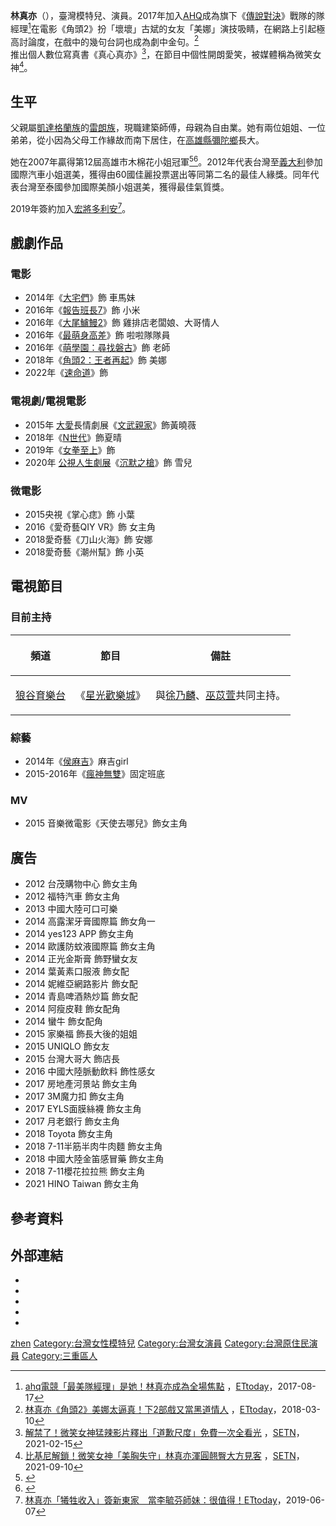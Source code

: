 {{refimprove|time=2020-03-31T03:47:53+00:00}}
{{藝人
| 姓名 = 林真亦
| 類型 = 女演員
| 圖片 =
| 圖片尺寸 = 
| 圖片簡介 = 
| 羅馬拼音 = Lin Zhen-Yi
| 英文名 = Yuna
| 暱稱 = 零爭議、微笑女神
| 民族 = [[雷朗族|雷朗族]]、[[漢族|漢族]]
| 出生日期 = {{birth_date_and_age|1992|10|5}}
| 出生地點 = {{TWN}}[[臺北縣|臺北縣]][[三重市|三重市]]
| 職業 = [[演員|演員]]、[[模特兒|模特兒]]
| 語言 = [[中華民國國語|國語]]、[[台語|台語]]
| 母校 = [[樹德家商|樹德家商]]服裝科模特兒班
| 宗教信仰 =
| 音樂類型 = 
| 演奏樂器 = 
| 出道日期 = 
| 出道作 = 
| 代表作 = 
| 活躍年代 = 
| imdb = 5817861
| 經紀公司 = 宏將多利安
| 網站 = 
| 獎項 = 
{{awards|name=高雄市市花選美比賽|award=冠軍|year=2007年|title=《[[高雄市木棉花小姐選美比賽|高雄市木棉花小姐選美比賽]]》}}
{{awards|year=2012年|name=義大利國際選美比賽|award=第二名|title=《[[義大利國際汽車小姐選美比賽|義大利國際汽車小姐選美比賽]]》}}
{{awards|name=泰國國際選美比賽|award=最佳氣質獎|year=2012年|title=《[[泰國國際美顏小姐選美比賽|泰國國際美顏小姐選美比賽]]》}}
}}
'''林真亦'''（{{bd|1992年|10月5日||}}），臺灣模特兒、演員。2017年加入[[AHQ|AHQ]]成為旗下《[[傳說對決|傳說對決]]》戰隊的隊經理<ref>[https://star.ettoday.net/news/991474 ahq電競「最美隊經理」是她！林真亦成為全場焦點] {{Wayback|url=https://star.ettoday.net/news/991474 |date=20191209215001 }}，[[ETtoday|ETtoday]]，2017-08-17</ref>在電影《角頭2》扮「壞壞」古斌的女友「美娜」演技吸睛，在網路上引起極高討論度，在戲中的幾句台詞也成為劇中金句。<ref>[https://star.ettoday.net/news/1127420 林真亦《角頭2》美娜太逼真！下2部戲又當黑道情人] {{Wayback|url=https://star.ettoday.net/news/1127420 |date=201803100030 }}，[[ETtoday|ETtoday]]，2018-03-10</ref>推出個人數位寫真書《真心真亦》<ref>[https://star.setn.com/news/895489 解禁了！微笑女神猛辣影片釋出「道歉尺度」免費一次全看光] {{Wayback|url=https://star.setn.com/news/895489 |date=202102151210 }}，[[SETN|SETN]]，2021-02-15</ref>，在節目中個性開朗愛笑，被媒體稱為微笑女神<ref>[https://star.setn.com/news/995702 比基尼解鎖！微笑女神「美胸失守」林真亦渾圓翹臀大方見客] {{Wayback|url=https://star.setn.com/news/995702 |date=202109101048 }}，[[SETN|SETN]]，2021-09-10</ref>。

==生平 ==
父親屬[[凱達格蘭族|凱達格蘭族]]的[[雷朗族|雷朗族]]，現職建築師傅，母親為自由業。她有兩位姐姐、一位弟弟，從小因為父母工作緣故而南下居住，在[[高雄縣|高雄縣]][[彌陀鄉|彌陀鄉]]長大。

她在2007年贏得第12屆高雄市木棉花小姐冠軍<ref>{{Cite web |url=http://163.32.86.9/shuteenews/pic/Pic_1628_1_1.jpg |title=林娫萱 木棉花小姐封后 |access-date=2015-11-04 |archive-date=2017-09-15 |archive-url=https://web.archive.org/web/20170915161154/http://163.32.86.9/shuteenews/pic/Pic_1628_1_1.jpg |dead-url=no }}</ref><ref>{{Cite web |url=http://163.32.86.9/shuteenews/pic/Pic_1643_1_1.jpg |title=木棉花小姐選拔 林娫萱封后 |access-date=2015-11-04 |archive-date=2017-09-15 |archive-url=https://web.archive.org/web/20170915203810/http://163.32.86.9/shuteenews/pic/Pic_1643_1_1.jpg |dead-url=no }}</ref>。2012年代表台灣至[[義大利|義大利]]參加國際汽車小姐選美，獲得由60國佳麗投票選出等同第二名的最佳人緣獎。同年代表台灣至泰國參加國際美顏小姐選美，獲得最佳氣質獎。

2019年簽約加入[[宏將多利安|宏將多利安]]<ref>[https://star.ettoday.net/news/1462490 林真亦「犧牲收入」簽新東家　當李毓芬師妹：很值得！][[ETtoday|ETtoday]]，2019-06-07</ref>。

== 戲劇作品 ==
=== 電影 ===
*2014年《[[大宅們|大宅們]]》飾 車馬妹
*2016年《[[報告班長7|報告班長7]]》飾 小米
*2016年《[[大尾鱸鰻2|大尾鱸鰻2]]》飾 雞排店老闆娘、大哥情人
*2016年《[[最萌身高差|最萌身高差]]》飾 啦啦隊隊員
*2016年《[[萌學園：尋找磐古|萌學園：尋找磐古]]》飾 老師
*2018年《[[角頭2：王者再起|角頭2：王者再起]]》飾 美娜
*2022年《[[速命道|速命道]]》飾

=== 電視劇/電視電影 ===
* 2015年 [[大愛|大愛]]長情劇展《[[文武親家|文武親家]]》飾黃曉薇
* 2018年《[[N世代|N世代]]》飾夏晴
* 2019年《[[女拳至上|女拳至上]]》飾
* 2020年 [[公視|公視]][[人生劇展|人生劇展]]《[[沉默之槍|沉默之槍]]》飾 雪兒
=== 微電影 ===
* 2015央視《掌心痣》飾 小葉
* 2016《愛奇藝QIY VR》飾 女主角
* 2018愛奇藝《刀山火海》飾 安娜
* 2018愛奇藝《潮州幫》飾 小英

==電視節目==
===目前主持===
{| class="wikitable"
|-
! 頻道 || 節目 || 備註 
|-
| [[狼谷育樂台|狼谷育樂台]] || 《[[星光歡樂城|星光歡樂城]]》 ||與[[徐乃麟|徐乃麟]]、[[巫苡萱|巫苡萱]]共同主持。
|}
=== 綜藝 ===
*2014年《[[侯麻吉|侯麻吉]]》麻吉girl
*2015-2016年《[[瘋神無雙|瘋神無雙]]》固定班底

=== MV ===
* 2015 音樂微電影《天使去哪兒》飾女主角

== 廣告 ==
*2012 台茂購物中心 飾女主角
*2012 福特汽車 飾女主角
*2013 中國大陸可口可樂
*2014 高露潔牙膏國際篇 飾女角一
*2014 yes123 APP 飾女主角
*2014 歐護防蚊液國際篇 飾女主角
*2014 正光金斯膏 飾野蠻女友
*2014 葉黃素口服液 飾女配
*2014 妮維亞網路影片 飾女配
*2014 青島啤酒熱炒篇 飾女配
*2014 阿瘦皮鞋 飾女配角
*2014 蠻牛 飾女配角
*2015 家樂福 飾長大後的姐姐
*2015 UNIQLO 飾女友
*2015 台灣大哥大 飾店長
*2016 中國大陸脈動飲料 飾性感女
*2017 房地產河景站 飾女主角
*2017 3M魔力扣 飾女主角
*2017 EYLS面膜絲襪 飾女主角
*2017 月老銀行 飾女主角
*2018 Toyota 飾女主角
*2018 7-11半筋半肉牛肉麵 飾女主角
*2018 中國大陸金笛感冒藥 飾女主角
*2018 7-11櫻花拉拉熊 飾女主角
*2021 HINO Taiwan 飾女主角

==參考資料==
{{Reflist}}

== 外部連結 ==
*{{Facebook|zhenyibaby}}
*{{Instagram|zhenyi_yuna}}
*{{Sinaweibo|weixitw}}
*{{Twitch|zhenyibaby}}
*{{youtube|c=UCVqQ00b7fuie4r4AB5Yc5Ag}}

{{DEFAULTSORT:lin zhenyi}}
[[Category:林姓|zhen]]
[[Category:台灣女性模特兒|Category:台灣女性模特兒]]
[[Category:台灣女演員|Category:台灣女演員]]
[[Category:台灣原住民演員|Category:台灣原住民演員]]
[[Category:三重區人|Category:三重區人]]